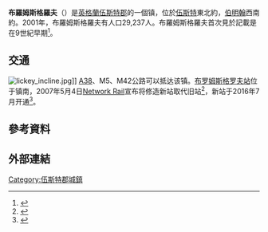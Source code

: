 {{noteTA
|G1=UK Places
|1=zh-cn:布罗姆斯格罗夫; zh-tw:布羅姆斯格羅夫; zh-hk:布朗史葛夫;
}}
{{Infobox UK place
| country        = 英格蘭
| latitude       = 52.3353
| longitude      = -2.0579
| official_name  = Bromsgrove
| population     = 29,237
| population_ref =<ref name="Census 2001: Key Statistics for urban areas in England and Wales">{{cite web | last =  | first =  | authorlink =  | author2 =  | year = 2004 | url = http://www.statistics.gov.uk/downloads/census2001/ks_ua_ew_part1.pdf | title = Census 2001: Key Statistics for urban areas in England and Wales | work =  | publisher = Office for National Statistics | accessdate = 10 September 2009 | archive-date = 2004-07-22 | archive-url = http://webarchive.nationalarchives.gov.uk/20040722233432/http://www.statistics.gov.uk/downloads/census2001/ks_ua_ew_part1.pdf | dead-url = no }}</ref>
| static_image_name        = Bromsgrove - geograph.org.uk - 49016.jpg
| static_image_caption     = High Street, Bromsgrove
| shire_district           = [[布罗姆斯格罗夫区|布罗姆斯格罗夫区]]
| shire_county = [[伍斯特郡|伍斯特郡]]
| region = 西米德蘭茲
| civil_parish             =
| constituency_westminster = [[布羅姆斯格羅夫_(英國國會選區)|布羅姆斯格羅夫]]
| postcode_district        = B61, B60
| postcode_area            = B
| post_town                = BROMSGROVE
| dial_code                = 01527
| os_grid_reference        = SO960708
| london_distance          = {{convert|119|mi|km}}
}}
'''布羅姆斯格羅夫'''（{{lang-en|Bromsgrove}}）是[[英格蘭|英格蘭]][[伍斯特郡|伍斯特郡]]的一個镇，位於[[伍斯特|伍斯特]]東北約{{convert|16|mi|km}}，[[伯明翰|伯明翰]]西南約{{convert|13|mi|km}}。2001年，布羅姆斯格羅夫有人口29,237人。布羅姆斯格羅夫首次見於記載是在9世紀早期<ref>{{cite web |url=http://www.surnamedb.com/surname.aspx?name=Bransgrove |title=Bransgrove surname meaning |publisher=SurnameDB |date=24 February 2007 |accessdate=3 August 2009 |archive-date=2018-06-22 |archive-url=https://web.archive.org/web/20180622005608/http://www.surnamedb.com/surname.aspx?name=Bransgrove |dead-url=no }}</ref>。

==交通==
[[File:lickey_incline.jpg|thumb]]]]
[[A38公路|A38]]、M5、M42公路可以抵达该镇。[[布罗姆斯格罗夫站|布罗姆斯格罗夫站]]位于镇南，2007年5月4日[[Network_Rail|Network Rail]]宣布将修造新站取代旧站<ref>{{cite press release|url=http://www.networkrailmediacentre.co.uk/Press-Releases/BROMSGROVE-TO-GET-NEW-STATION-bbb.aspx|title=Bromsgrove to get new station|publisher=[[Network_Rail|Network Rail]]|date=4 May 2007|access-date=21 October 2010|url-status=dead|archive-url=https://web.archive.org/web/20120314070422/http://www.networkrailmediacentre.co.uk/Press-Releases/BROMSGROVE-TO-GET-NEW-STATION-bbb.aspx|archive-date=14 March 2012}}</ref>，新站于2016年7月开通<ref>{{cite news|url=https://www.bbc.co.uk/news/uk-england-hereford-worcester-36648650|title=Bromsgrove train station set to open after delay|work=BBC News|date=28 June 2016|accessdate=2022-02-21|archive-date=2022-02-21|archive-url=https://web.archive.org/web/20220221123221/https://www.bbc.co.uk/news/uk-england-hereford-worcester-36648650|dead-url=no}}</ref>。

==參考資料==
{{Reflist|colwidth=30em}}

==外部連結==
{{Commonscat-inline|Bromsgrove}}

[[Category:伍斯特郡城鎮|Category:伍斯特郡城鎮]]